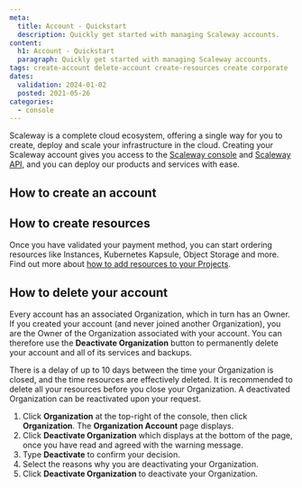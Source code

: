 ```yaml
---
meta:
  title: Account - Quickstart
  description: Quickly get started with managing Scaleway accounts.
content:
  h1: Account - Quickstart
  paragraph: Quickly get started with managing Scaleway accounts.
tags: create-account delete-account create-resources create corporate
dates:
  validation: 2024-01-02
  posted: 2021-05-26
categories:
  - console
---
```


Scaleway is a complete cloud ecosystem, offering a single way for you to create, deploy and scale your infrastructure in the cloud. Creating your Scaleway account gives you access to the [Scaleway console](/console/account/concepts/#console) and [Scaleway API](https://www.scaleway.com/en/developers/api/), and you can deploy our products and services with ease.

## How to create an account

<Macro id="create-account" />

## How to create resources

Once you have validated your payment method, you can start ordering resources like Instances, Kubernetes Kapsule, Object Storage and more. Find out more about [how to add resources to your Projects](/identity-and-access-management/organizations-and-projects/how-to/add-resources-project/).

## How to delete your account

Every account has an associated Organization, which in turn has an Owner. If you created your account (and never joined another Organization), you are the Owner of the Organization associated with your account. You can therefore use the **Deactivate Organization** button to permanently delete your account and all of its services and backups.

<Message type="important">
  There is a delay of up to 10 days between the time your Organization is closed, and the time resources are effectively deleted. It is recommended to delete all your resources before you close your Organization. A deactivated Organization can be reactivated upon your request.
</Message>

1. Click **Organization** at the top-right of the console, then click **Organization**. The **Organization Account** page displays.
2. Click **Deactivate Organization** which displays at the bottom of the page, once you have read and agreed with the warning message.
3. Type **Deactivate** to confirm your decision.
4. Select the reasons why you are deactivating your Organization.
5. Click **Deactivate Organization** to deactivate your Organization.
